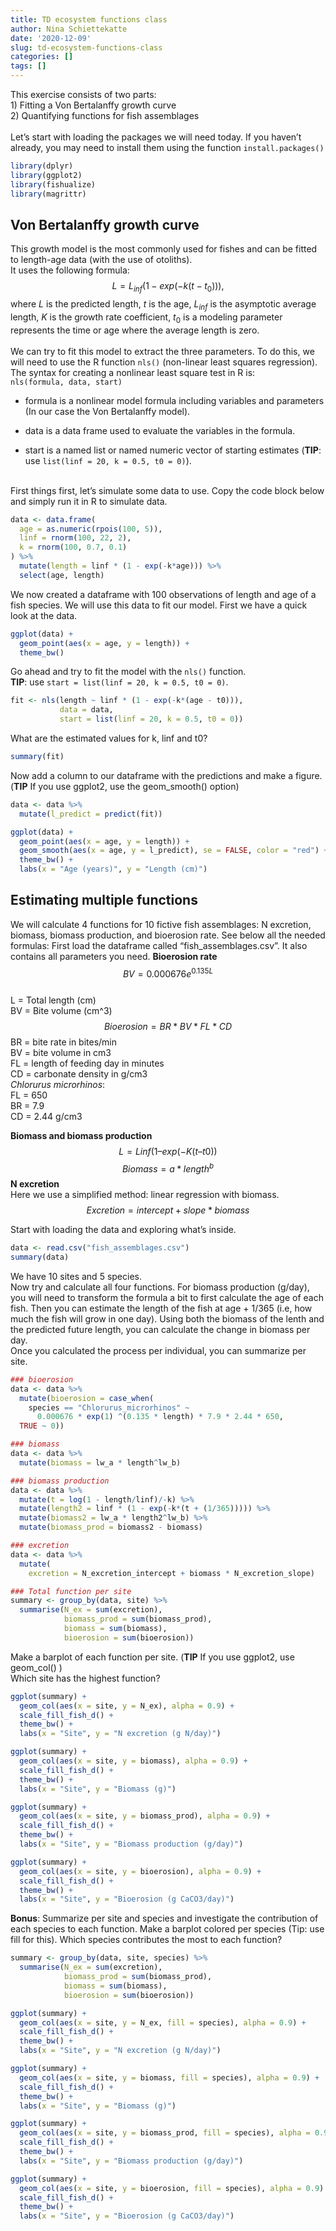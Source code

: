 ```yaml
---
title: TD ecosystem functions class
author: Nina Schiettekatte
date: '2020-12-09'
slug: td-ecosystem-functions-class
categories: []
tags: []
---
```


This exercise consists of two parts:    
1) Fitting a Von Bertalanffy growth curve     
2) Quantifying functions for fish assemblages    
<br>
Let's start with loading the packages we will need today. If you haven't already, you may need to install them using the function `install.packages()`     
```r
library(dplyr)
library(ggplot2)
library(fishualize)
library(magrittr)
```


## Von Bertalanffy growth curve

This growth model is the most commonly used for fishes and can be fitted to length-age data (with the use of otoliths).  
It uses the following formula:  
$$
L = L_{inf} (1 - exp(-k(t-t_0))),
$$
where $L$ is the predicted length, $t$ is the age, $L_{inf}$ is the asymptotic average length, $K$ is the growth rate coefficient, $t_0$ is a modeling parameter represents the time or age where the average length is zero.     
<br>
We can try to fit this model to extract the three parameters. To do this, we will need to use the R function `nls()` (non-linear least squares regression).   
<be>
The syntax for creating a nonlinear least square test in R is:       
`nls(formula, data, start)`       

  - formula is a nonlinear model formula including variables and parameters (In our case the Von Bertalanffy model).

  - data is a data frame used to evaluate the variables in the formula.

  - start is a named list or named numeric vector of starting estimates (**TIP**: use `list(linf = 20, k = 0.5, t0 = 0)`).    
  
<br>
First things first, let's simulate some data to use. Copy the code block below and simply run it in R to simulate data.     

```r
data <- data.frame(
  age = as.numeric(rpois(100, 5)),
  linf = rnorm(100, 22, 2),
  k = rnorm(100, 0.7, 0.1)
) %>%
  mutate(length = linf * (1 - exp(-k*age))) %>%
  select(age, length)
```

We now created a dataframe with 100 observations of length and age of a fish species. We will use this data to fit our model. First we have a quick look at the data. 
```r
ggplot(data) +
  geom_point(aes(x = age, y = length)) +
  theme_bw()
```


Go ahead and try to fit the model with the `nls()` function.      
**TIP**: use `start = list(linf = 20, k = 0.5, t0 = 0)`.


```r
fit <- nls(length ~ linf * (1 - exp(-k*(age - t0))), 
           data = data, 
           start = list(linf = 20, k = 0.5, t0 = 0))

```
What are the estimated values for k, linf and t0?
```r
summary(fit)
```
Now add a column to our dataframe with the predictions and make a figure. (**TIP** If you use ggplot2, use the geom_smooth() option)

```r
data <- data %>%
  mutate(l_predict = predict(fit))

ggplot(data) +
  geom_point(aes(x = age, y = length)) +
  geom_smooth(aes(x = age, y = l_predict), se = FALSE, color = "red") +
  theme_bw() +
  labs(x = "Age (years)", y = "Length (cm)")

```


## Estimating multiple functions  

We will calculate 4 functions for 10 fictive fish assemblages: N excretion, biomass, biomass production, and bioerosion rate. See below all the needed formulas: 
First load the dataframe called "fish_assemblages.csv".
It also contains all parameters you need. 
**Bioerosion rate**     
$$BV = 0.000676 e^{0.135L}$$     
L = Total length (cm)          
BV = Bite volume (cm^3)      
$$Bioerosion = BR*BV*FL*CD$$
BR = bite rate in bites/min       
BV = bite volume in cm3        
FL = length of feeding day in minutes        
CD = carbonate density in g/cm3       
*Chlorurus microrhinos*:        
FL = 650        
BR = 7.9        
CD =  2.44 g/cm3         

**Biomass and biomass production**       
$$L = Linf (1 – exp(-K (t – t0))$$
$$Biomass = a * length^b$$
**N excretion**       
Here we use a simplified method: linear regression with biomass.      
$$Excretion = intercept + slope * biomass$$      
          
Start with loading the data and exploring what's inside.
```r
data <- read.csv("fish_assemblages.csv")
summary(data)
```

We have 10 sites and 5 species.          
Now try and calculate all four functions. For biomass production (g/day), you will need to transform the formula a bit to first calculate the age of each fish. Then you can estimate the length of the fish at age + 1/365 (i.e, how much the fish will grow in one day). Using both the biomass of the lenth and the predicted future length, you can calculate the change in biomass per day.         
Once you calculated the process per individual, you can summarize per site.         
```r
### bioerosion
data <- data %>%
  mutate(bioerosion = case_when(
    species == "Chlorurus_microrhinos" ~
      0.000676 * exp(1) ^(0.135 * length) * 7.9 * 2.44 * 650,
  TRUE ~ 0))

### biomass
data <- data %>%
  mutate(biomass = lw_a * length^lw_b)

### biomass production 
data <- data %>%
  mutate(t = log(1 - length/linf)/-k) %>%
  mutate(length2 = linf * (1 - exp(-k*(t + (1/365))))) %>%
  mutate(biomass2 = lw_a * length2^lw_b) %>%
  mutate(biomass_prod = biomass2 - biomass) 

### excretion
data <- data %>%
  mutate(
    excretion = N_excretion_intercept + biomass * N_excretion_slope)

### Total function per site
summary <- group_by(data, site) %>%
  summarise(N_ex = sum(excretion), 
            biomass_prod = sum(biomass_prod), 
            biomass = sum(biomass),
            bioerosion = sum(bioerosion))

```
Make a barplot of each function per site.
(**TIP** If you use ggplot2, use geom_col() )         
Which site has the highest function? 
```r
ggplot(summary) +
  geom_col(aes(x = site, y = N_ex), alpha = 0.9) +
  scale_fill_fish_d() +
  theme_bw() +
  labs(x = "Site", y = "N excretion (g N/day)")

ggplot(summary) +
  geom_col(aes(x = site, y = biomass), alpha = 0.9) +
  scale_fill_fish_d() +
  theme_bw() +
  labs(x = "Site", y = "Biomass (g)")

ggplot(summary) +
  geom_col(aes(x = site, y = biomass_prod), alpha = 0.9) +
  scale_fill_fish_d() +
  theme_bw() +
  labs(x = "Site", y = "Biomass production (g/day)")

ggplot(summary) +
  geom_col(aes(x = site, y = bioerosion), alpha = 0.9) +
  scale_fill_fish_d() +
  theme_bw() +
  labs(x = "Site", y = "Bioerosion (g CaCO3/day)")

```


**Bonus**: Summarize per site and species and investigate the contribution of each species to each function. Make a barplot colored per species (Tip: use fill for this). Which species contributes the most to each function? 
```r
summary <- group_by(data, site, species) %>%
  summarise(N_ex = sum(excretion), 
            biomass_prod = sum(biomass_prod), 
            biomass = sum(biomass),
            bioerosion = sum(bioerosion))

ggplot(summary) +
  geom_col(aes(x = site, y = N_ex, fill = species), alpha = 0.9) +
  scale_fill_fish_d() +
  theme_bw() +
  labs(x = "Site", y = "N excretion (g N/day)")

ggplot(summary) +
  geom_col(aes(x = site, y = biomass, fill = species), alpha = 0.9) +
  scale_fill_fish_d() +
  theme_bw() +
  labs(x = "Site", y = "Biomass (g)")

ggplot(summary) +
  geom_col(aes(x = site, y = biomass_prod, fill = species), alpha = 0.9) +
  scale_fill_fish_d() +
  theme_bw() +
  labs(x = "Site", y = "Biomass production (g/day)")

ggplot(summary) +
  geom_col(aes(x = site, y = bioerosion, fill = species), alpha = 0.9) +
  scale_fill_fish_d() +
  theme_bw() +
  labs(x = "Site", y = "Bioerosion (g CaCO3/day)")

```






